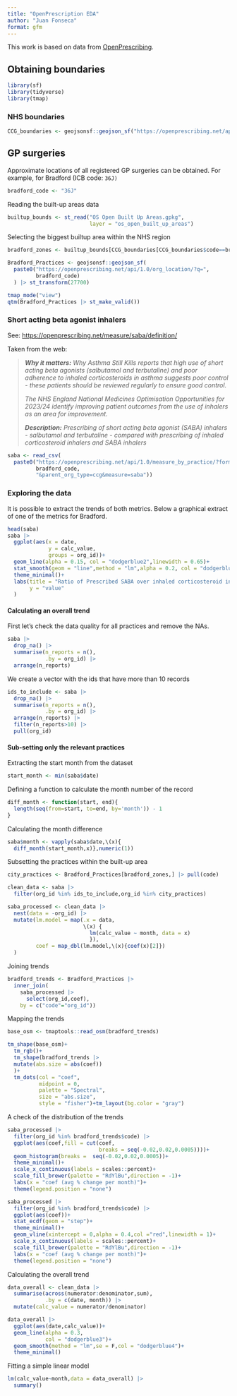 ```yaml
---
title: "OpenPrescription EDA"
author: "Juan Fonseca"
format: gfm
---
```


This work is based on data from [OpenPrescribing](https://openprescribing.net/).

## Obtaining boundaries

```r
library(sf)
library(tidyverse)
library(tmap)
```


### NHS boundaries

```r
CCG_boundaries <- geojsonsf::geojson_sf("https://openprescribing.net/api/1.0/org_location/?org_type=ccg") |> st_transform(27700)
```

## GP surgeries

Approximate locations of all registered GP surgeries can be obtained. For example, for Bradford (ICB code: `36J)`


```r
bradford_code <- "36J"
```


Reading the built-up areas data
```r
builtup_bounds <- st_read("OS Open Built Up Areas.gpkg",
                          layer = "os_open_built_up_areas")
```

Selecting the biggest builtup area within the NHS region

```r
bradford_zones <- builtup_bounds[CCG_boundaries[CCG_boundaries$code==bradford_code,],] |> slice_max(geometry_area_m)
```

```r
Bradford_Practices <- geojsonsf::geojson_sf(
  paste0("https://openprescribing.net/api/1.0/org_location/?q=",
         bradford_code)
  ) |> st_transform(27700)
```

```r
tmap_mode("view")
qtm(Bradford_Practices |> st_make_valid())
```


### Short acting beta agonist inhalers

See: <https://openprescribing.net/measure/saba/definition/>

Taken from the web:

> ***Why it matters:** Why Asthma Still Kills reports that high use of short acting beta agonists (salbutamol and terbutaline) and poor adherence to inhaled corticosteroids in asthma suggests poor control - these patients should be reviewed regularly to ensure good control.*
>
> *The NHS England National Medicines Optimisation Opportunities for 2023/24 identify improving patient outcomes from the use of inhalers as an area for improvement.*
>
> ***Description:** Prescribing of short acting beta agonist (SABA) inhalers - salbutamol and terbutaline - compared with prescribing of inhaled corticosteroid inhalers and SABA inhalers*

```r
saba <- read_csv(
  paste0("https://openprescribing.net/api/1.0/measure_by_practice/?format=csv&org=",
         bradford_code,
         "&parent_org_type=ccg&measure=saba")) 
```

### Exploring the data

It is possible to extract the trends of both metrics. Below a graphical extract of one of the metrics for Bradford.

```r
head(saba)
saba |> 
  ggplot(aes(x = date,
             y = calc_value,
             groups = org_id))+
  geom_line(alpha = 0.15, col = "dodgerblue2",linewidth = 0.65)+
  stat_smooth(geom = "line",method = "lm",alpha = 0.2, col = "dodgerblue4",linewidth = 0.7)+ 
  theme_minimal()+
  labs(title = "Ratio of Prescribed SABA over inhaled corticosteroid inhalers + SABA",
       y = "value"
  )
```

#### Calculating an overall trend

First let's check the data quality for all practices and remove the NAs.

```r
saba |>
  drop_na() |>
  summarise(n_reports = n(),
            .by = org_id) |>
  arrange(n_reports) 
```

We create a vector with the ids that have more than 10 records

```r
ids_to_include <- saba |>
  drop_na() |>
  summarise(n_reports = n(),
            .by = org_id) |>
  arrange(n_reports) |> 
  filter(n_reports>10) |> 
  pull(org_id)
```

#### Sub-setting only the relevant practices

Extracting the start month from the dataset

```r
start_month <- min(saba$date)
```

Defining a function to calculate the month number of the record

```r
diff_month <- function(start, end){
  length(seq(from=start, to=end, by='month')) - 1
}
```

Calculating the month difference

```r
saba$month <- vapply(saba$date,\(x){
  diff_month(start_month,x)},numeric(1))
```

Subsetting the practices within the built-up area

```r
city_practices <- Bradford_Practices[bradford_zones,] |> pull(code)
```


```r
clean_data <- saba |>
  filter(org_id %in% ids_to_include,org_id %in% city_practices)
```


```r
saba_processed <- clean_data |> 
  nest(data = -org_id) |> 
  mutate(lm.model = map(.x = data,
                        \(x) {
                          lm(calc_value ~ month, data = x)
                          }),
         coef = map_dbl(lm.model,\(x){coef(x)[2]})
  )

```


Joining trends
```r
bradford_trends <- Bradford_Practices |>
  inner_join(
    saba_processed |>
      select(org_id,coef),
    by = c("code"="org_id"))
```

Mapping the trends

```r
base_osm <- tmaptools::read_osm(bradford_trends)

tm_shape(base_osm)+
  tm_rgb()+
  tm_shape(bradford_trends |> 
  mutate(abs.size = abs(coef))
  )+
  tm_dots(col = "coef",
          midpoint = 0,
          palette = "Spectral",
          size = "abs.size",
          style = "fisher")+tm_layout(bg.color = "gray")
```

A check of the distribution of the trends
```r
saba_processed |> 
  filter(org_id %in% bradford_trends$code) |> 
  ggplot(aes(coef,fill = cut(coef,
                             breaks = seq(-0.02,0.02,0.0005))))+
  geom_histogram(breaks =  seq(-0.02,0.02,0.0005))+
  theme_minimal()+
  scale_x_continuous(labels = scales::percent)+
  scale_fill_brewer(palette = "RdYlBu",direction = -1)+
  labs(x = "coef (avg % change per month)")+
  theme(legend.position = "none")
```


```r
saba_processed |>
  filter(org_id %in% bradford_trends$code) |> 
  ggplot(aes(coef))+
  stat_ecdf(geom = "step")+
  theme_minimal()+
  geom_vline(xintercept = 0,alpha = 0.4,col ="red",linewidth = 1)+
  scale_x_continuous(labels = scales::percent)+
  scale_fill_brewer(palette = "RdYlBu",direction = -1)+
  labs(x = "coef (avg % change per month)")+
  theme(legend.position = "none")
```

Calculating the overall trend 

```r
data_overall <- clean_data |>
  summarise(across(numerator:denominator,sum),
            .by = c(date, month)) |> 
  mutate(calc_value = numerator/denominator)
```

```r
data_overall |> 
  ggplot(aes(date,calc_value))+
  geom_line(alpha = 0.3,
            col = "dodgerblue3")+
  geom_smooth(method = "lm",se = F,col = "dodgerblue4")+
  theme_minimal()
```

Fitting a simple linear model

```r
lm(calc_value~month,data = data_overall) |> 
  summary()
```









